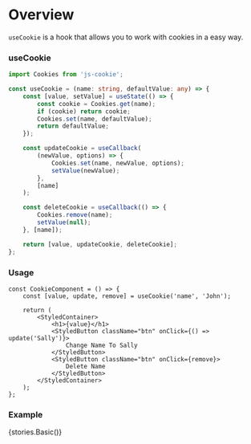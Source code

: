 
<Meta title="Hooks/Docs/useCookie" component={CookieComponent} />

# Overview

`useCookie` is a hook that allows you to work with cookies in a easy way.

### useCookie

```ts
import Cookies from 'js-cookie';

const useCookie = (name: string, defaultValue: any) => {
    const [value, setValue] = useState(() => {
        const cookie = Cookies.get(name);
        if (cookie) return cookie;
        Cookies.set(name, defaultValue);
        return defaultValue;
    });

    const updateCookie = useCallback(
        (newValue, options) => {
            Cookies.set(name, newValue, options);
            setValue(newValue);
        },
        [name]
    );

    const deleteCookie = useCallback(() => {
        Cookies.remove(name);
        setValue(null);
    }, [name]);

    return [value, updateCookie, deleteCookie];
};
```

### Usage

```tsx
const CookieComponent = () => {
    const [value, update, remove] = useCookie('name', 'John');

    return (
        <StyledContainer>
            <h1>{value}</h1>
            <StyledButton className="btn" onClick={() => update('Sally')}>
                Change Name To Sally
            </StyledButton>
            <StyledButton className="btn" onClick={remove}>
                Delete Name
            </StyledButton>
        </StyledContainer>
    );
};
```

### Example

<Preview>
    <Story name="useCookie">{stories.Basic()}</Story>
</Preview>
